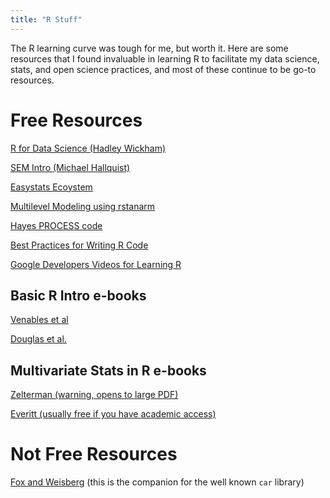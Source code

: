 ---
title: "R Stuff"
---

The R learning curve was tough for me, but worth it. Here are some resources that I found invaluable in learning R to facilitate my data science, stats, and open science practices, and most of these continue to be go-to resources.

# Free Resources

[R for Data Science (Hadley Wickham)](https://r4ds.had.co.nz/)

[SEM Intro (Michael Hallquist)](https://psu-psychology.github.io/r-bootcamp-2018/talks/lavaan_tutorial.html)

[Easystats Ecoystem](https://github.com/easystats/easystats)

[Multilevel Modeling using rstanarm](https://mc-stan.org/users/documentation/case-studies/tutorial_rstanarm.html)

[Hayes PROCESS code](https://afhayes.com/mediation-and-moderation-analysis-workshops.html)

[Best Practices for Writing R Code](https://swcarpentry.github.io/r-novice-inflammation/06-best-practices-R/index.html)

[Google Developers Videos for Learning R](https://www.r-bloggers.com/2013/08/google-developers-r-programming-video-lectures-2/)

## Basic R Intro e-books

[Venables et al](https://cran.r-project.org/doc/manuals/r-release/R-intro.pdf)

[Douglas et al.](https://intro2r.com/)

## Multivariate Stats in R e-books

[Zelterman (warning, opens to large PDF)](https://web.uniroma1.it/memotef/sites/default/files/file%20lezioni/102b_textbook.pdf)

[Everitt (usually free if you have academic access)](https://www.springer.com/gp/book/9781852338824)

# Not Free Resources

[Fox and Weisberg](https://www.amazon.com/R-Companion-Applied-Regression/dp/1544336470/ref=sr_1_3?crid=14O8CE1LEJB8M&dchild=1&keywords=john+fox+regression&qid=1622819129&sprefix=john+fox+r%2Caps%2C207&sr=8-3) (this is the companion for the well known `car` library)
